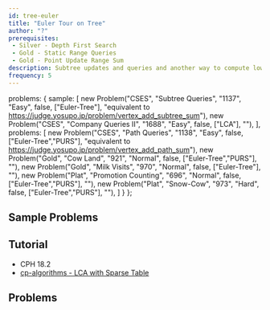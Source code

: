 ```yaml
---
id: tree-euler
title: "Euler Tour on Tree"
author: "?"
prerequisites: 
 - Silver - Depth First Search
 - Gold - Static Range Queries
 - Gold - Point Update Range Sum
description: Subtree updates and queries and another way to compute lowest common ancestors.
frequency: 5
---
```



  problems: {
    sample: [
      new Problem("CSES", "Subtree Queries", "1137", "Easy", false, ["Euler-Tree"], "equivalent to https://judge.yosupo.jp/problem/vertex_add_subtree_sum"),
      new Problem("CSES", "Company Queries II", "1688", "Easy", false, ["LCA"], ""),
    ],
    problems: [
      new Problem("CSES", "Path Queries", "1138", "Easy", false, ["Euler-Tree","PURS"], "equivalent to https://judge.yosupo.jp/problem/vertex_add_path_sum"),
      new Problem("Gold", "Cow Land", "921", "Normal", false, ["Euler-Tree","PURS"], ""),
      new Problem("Gold", "Milk Visits", "970", "Normal", false, ["Euler-Tree"], ""),
      new Problem("Plat", "Promotion Counting", "696", "Normal", false, ["Euler-Tree","PURS"], ""),
      new Problem("Plat", "Snow-Cow", "973", "Hard", false, ["Euler-Tree","PURS"], ""),
    ]
  }
};

## Sample Problems

<problems-list problems={metadata.problems.sample} />

## Tutorial

  - CPH 18.2
  - [cp-algorithms - LCA with Sparse Table](https://cp-algorithms.com/graph/lca.html)

## Problems

<problems-list problems={metadata.problems.problems} />